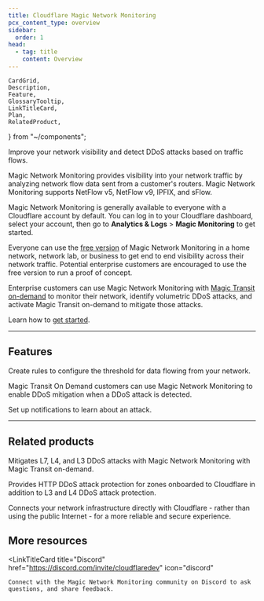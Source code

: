 ```yaml
---
title: Cloudflare Magic Network Monitoring
pcx_content_type: overview
sidebar:
  order: 1
head:
  - tag: title
    content: Overview
---
```


	CardGrid,
	Description,
	Feature,
	GlossaryTooltip,
	LinkTitleCard,
	Plan,
	RelatedProduct,
} from "~/components";

<Description>

Improve your network visibility and detect DDoS attacks based on traffic flows.

</Description>

<Plan type="all" />

Magic Network Monitoring provides visibility into your network traffic by analyzing network <GlossaryTooltip term="flow data">flow data</GlossaryTooltip> sent from a customer's routers. Magic Network Monitoring supports NetFlow v5, NetFlow v9, IPFIX, and sFlow.

Magic Network Monitoring is generally available to everyone with a Cloudflare account by default. You can log in to your Cloudflare dashboard, select your account, then go to **Analytics & Logs** > **Magic Monitoring** to get started.

Everyone can use the [free version](/magic-network-monitoring/magic-network-monitoring-free/) of Magic Network Monitoring in a home network, network lab, or business to get end to end visibility across their network traffic. Potential enterprise customers are encouraged to use the free version to run a proof of concept.

Enterprise customers can use Magic Network Monitoring with [Magic Transit on-demand](/magic-transit/on-demand/) to monitor their network, identify volumetric DDoS attacks, and activate Magic Transit on-demand to mitigate those attacks.

Learn how to [get started](/magic-network-monitoring/get-started/).

---

## Features

<Feature header="Rules" href="/magic-network-monitoring/rules/">

Create rules to configure the threshold for data flowing from your network.

</Feature>

<Feature header="Magic Transit integration" href="/magic-network-monitoring/magic-transit-integration/">

Magic Transit On Demand customers can use Magic Network Monitoring to enable DDoS mitigation when a DDoS attack is detected.

</Feature>

<Feature header="Notifications" href="/magic-network-monitoring/notifications/">

Set up notifications to learn about an attack.

</Feature>

---

## Related products

<RelatedProduct header="Magic Transit" href="/magic-transit/" product="magic-transit">

Mitigates L7, L4, and L3 DDoS attacks with Magic Network Monitoring with Magic Transit on-demand.

</RelatedProduct>

<RelatedProduct header="DDoS Protection" href="/ddos-protection/" product="ddos-protection">

Provides HTTP DDoS attack protection for zones onboarded to Cloudflare in addition to L3 and L4 DDoS attack protection.

</RelatedProduct>

<RelatedProduct header="Cloudflare Network Interconnect" href="/network-interconnect/" product="network-interconnect">

Connects your network infrastructure directly with Cloudflare - rather than using the public Internet - for a more reliable and secure experience.

</RelatedProduct>

## More resources

<CardGrid>

<LinkTitleCard
	title="Discord"
	href="https://discord.com/invite/cloudflaredev"
	icon="discord"
>
	Connect with the Magic Network Monitoring community on Discord to ask
	questions, and share feedback.
</LinkTitleCard>

</CardGrid>
